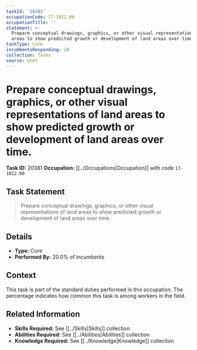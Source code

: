 ```yaml
---
taskId: '20381'
occupationCode: 17-1012.00
occupationTitle: ''
statement: >-
  Prepare conceptual drawings, graphics, or other visual representations of land
  areas to show predicted growth or development of land areas over time.
taskType: Core
incumbentsResponding: 20
collection: Tasks
source: onet
---
```

# Prepare conceptual drawings, graphics, or other visual representations of land areas to show predicted growth or development of land areas over time.

**Task ID:** 20381
**Occupation:** [[../Occupations|Occupation]] with code `17-1012.00`

## Task Statement

> Prepare conceptual drawings, graphics, or other visual representations of land areas to show predicted growth or development of land areas over time.

## Details

- **Type:** Core
- **Performed By:** 20.0% of incumbents

## Context

This task is part of the standard duties performed in this occupation. The percentage indicates how common this task is among workers in the field.

## Related Information

- **Skills Required:** See [[../Skills|Skills]] collection
- **Abilities Required:** See [[../Abilities|Abilities]] collection
- **Knowledge Required:** See [[../Knowledge|Knowledge]] collection
